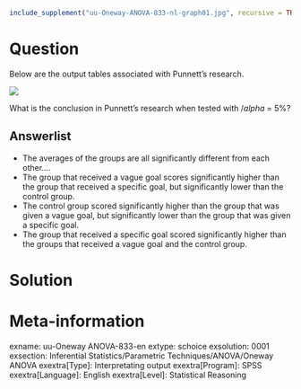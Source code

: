 ```r
include_supplement("uu-Oneway-ANOVA-833-nl-graph01.jpg", recursive = TRUE)
```
Question
========
Below are the output tables associated with Punnett's research. 

![](uu-Oneway-ANOVA-833-nl-graph01.jpg)

What is the conclusion in Punnett's research when tested with $/alpha$ = 5%?

Answerlist
----------
* The averages of the groups are all significantly different from each other....
* The group that received a vague goal scores significantly higher than the group that received a specific goal, but significantly lower than the control group.
* The control group scored significantly higher than the group that was given a vague goal, but significantly lower than the group that was given a specific goal.
* The group that received a specific goal scored significantly higher than the groups that received a vague goal and the control group.


Solution
========

Meta-information
================
exname: uu-Oneway ANOVA-833-en
extype: schoice
exsolution: 0001
exsection: Inferential Statistics/Parametric Techniques/ANOVA/Oneway ANOVA
exextra[Type]: Interpretating output
exextra[Program]: SPSS
exextra[Language]: English
exextra[Level]: Statistical Reasoning